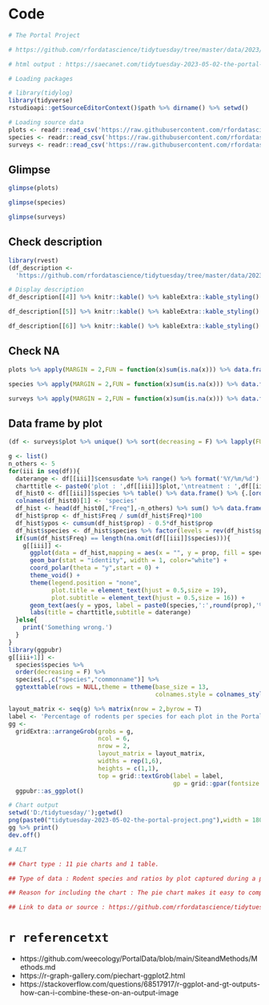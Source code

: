 # Code

```{r eval=TRUE,echo=TRUE,results='hold'}
# The Portal Project

# https://github.com/rfordatascience/tidytuesday/tree/master/data/2023/2023-05-02

# html output : https://saecanet.com/tidytuesday-2023-05-02-the-portal-project.html

# Loading packages

# library(tidylog)
library(tidyverse)
rstudioapi::getSourceEditorContext()$path %>% dirname() %>% setwd()

# Loading source data
plots <- readr::read_csv('https://raw.githubusercontent.com/rfordatascience/tidytuesday/master/data/2023/2023-05-02/plots.csv')
species <- readr::read_csv('https://raw.githubusercontent.com/rfordatascience/tidytuesday/master/data/2023/2023-05-02/species.csv')
surveys <- readr::read_csv('https://raw.githubusercontent.com/rfordatascience/tidytuesday/master/data/2023/2023-05-02/surveys.csv')
```

## Glimpse

```{r eval=TRUE,echo=TRUE,results='hold'}
glimpse(plots)
```

```{r eval=TRUE,echo=TRUE,results='hold'}
glimpse(species)
```

```{r eval=TRUE,echo=TRUE,results='hold'}
glimpse(surveys)
```

## Check description

```{r eval=TRUE,echo=TRUE,results='hold'}
library(rvest)
(df_description <- 
  'https://github.com/rfordatascience/tidytuesday/tree/master/data/2023/2023-05-02' %>% read_html()  %>% html_table())
```

```{r eval=TRUE,echo=TRUE,results='hold'}
# Display description
df_description[[4]] %>% knitr::kable() %>% kableExtra::kable_styling()
```

```{r eval=TRUE,echo=TRUE,results='hold'}
df_description[[5]] %>% knitr::kable() %>% kableExtra::kable_styling()
```

```{r eval=TRUE,echo=TRUE,results='hold'}
df_description[[6]] %>% knitr::kable() %>% kableExtra::kable_styling()
```

## Check NA

```{r eval=TRUE,echo=TRUE,results='hold'}
plots %>% apply(MARGIN = 2,FUN = function(x)sum(is.na(x))) %>% data.frame()
```

```{r eval=TRUE,echo=TRUE,results='hold'}
species %>% apply(MARGIN = 2,FUN = function(x)sum(is.na(x))) %>% data.frame()
```

```{r eval=TRUE,echo=TRUE,results='hold'}
surveys %>% apply(MARGIN = 2,FUN = function(x)sum(is.na(x))) %>% data.frame()
```

## Data frame by plot

```{r eval=TRUE,echo=TRUE,results='hold'}
(df <- surveys$plot %>% unique() %>% sort(decreasing = F) %>% lapply(FUN = function(x)surveys[which(x==surveys$plot),]))
```

```{r eval=TRUE,echo=TRUE,results='hold'}
g <- list()
n_others <- 5
for(iii in seq(df)){
  daterange <- df[[iii]]$censusdate %>% range() %>% format('%Y/%m/%d') %>% paste0(collapse = '-')
  charttitle <- paste0('plot : ',df[[iii]]$plot,'\ntreatment : ',df[[iii]]$treatment) %>% unique()
  df_hist0 <- df[[iii]]$species %>% table() %>% data.frame() %>% {.[order(.[,2]),]}
  colnames(df_hist0)[1] <- 'species'
  df_hist <- head(df_hist0[,"Freq"],-n_others) %>% sum() %>% data.frame(species = 'Others',Freq = .) %>% rbind(.,tail(df_hist0,n_others))
  df_hist$prop <- df_hist$Freq / sum(df_hist$Freq)*100
  df_hist$ypos <- cumsum(df_hist$prop) - 0.5*df_hist$prop
  df_hist$species <- df_hist$species %>% factor(levels = rev(df_hist$species))
  if(sum(df_hist$Freq) == length(na.omit(df[[iii]]$species))){
    g[[iii]] <- 
      ggplot(data = df_hist,mapping = aes(x = "", y = prop, fill = species)) +
      geom_bar(stat = "identity", width = 1, color="white") +
      coord_polar(theta = "y",start = 0) +
      theme_void() + 
      theme(legend.position = "none",
            plot.title = element_text(hjust = 0.5,size = 19),
            plot.subtitle = element_text(hjust = 0.5,size = 16)) +
      geom_text(aes(y = ypos, label = paste0(species,':',round(prop),'%')), color = "black", size = 6) + 
      labs(title = charttitle,subtitle = daterange)
  }else{
    print('Something wrong.')
  }
}
library(ggpubr)
g[[iii+1]] <- 
  species$species %>% 
  order(decreasing = F) %>% 
  species[.,c("species","commonname")] %>% 
  ggtexttable(rows = NULL,theme = ttheme(base_size = 13,
                                         colnames.style = colnames_style(size = 15)))
```

```{r eval=TRUE,echo=TRUE,results='hold'}
layout_matrix <- seq(g) %>% matrix(nrow = 2,byrow = T)
label <- 'Percentage of rodents per species for each plot in the Portal Project'
gg <- 
  gridExtra::arrangeGrob(grobs = g,
                         ncol = 6,
                         nrow = 2,
                         layout_matrix = layout_matrix,
                         widths = rep(1,6),
                         heights = c(1,1),
                         top = grid::textGrob(label = label,
                                              gp = grid::gpar(fontsize = 25))) %>%
  ggpubr::as_ggplot()
```

```{r eval=TRUE,echo=TRUE,results='hide'}
# Chart output
setwd('D:/tidytuesday/');getwd()
png(paste0("tidytuesday-2023-05-02-the-portal-project.png"),width = 1800,height = 1000)
gg %>% print()
dev.off()

# ALT

## Chart type : 11 pie charts and 1 table.

## Type of data : Rodent species and ratios by plot captured during a project to study the Chihuahuan Desert ecosystem that began near Portal, Arizona, in 1977.

## Reason for including the chart : The pie chart makes it easy to compare the differences between plots with respect to the type and percentage of rodents caught.

## Link to data or source : https://github.com/rfordatascience/tidytuesday/tree/master/data/2023/2023-05-02
```

# `r referencetxt`

- https://github.com/weecology/PortalData/blob/main/SiteandMethods/Methods.md
- https://r-graph-gallery.com/piechart-ggplot2.html
- https://stackoverflow.com/questions/68517917/r-ggplot-and-gt-outputs-how-can-i-combine-these-on-an-output-image
